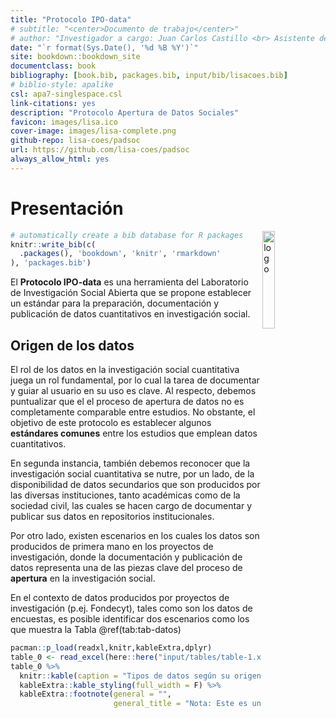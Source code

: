 ```yaml
--- 
title: "Protocolo IPO-data"
# subtitle: "<center>Documento de trabajo</center>"
# author: "Investigador a cargo: Juan Carlos Castillo <br> Asistente de investigación: Valentina Andrade <br> Pasante: Vanessa Leyton"
date: "`r format(Sys.Date(), '%d %B %Y')`"
site: bookdown::bookdown_site
documentclass: book
bibliography: [book.bib, packages.bib, input/bib/lisacoes.bib]
# biblio-style: apalike
csl: apa7-singlespace.csl
link-citations: yes
description: "Protocolo Apertura de Datos Sociales"
favicon: images/lisa.ico
cover-image: images/lisa-complete.png
github-repo: lisa-coes/padsoc
url: https://github.com/lisa-coes/padsoc
always_allow_html: yes
---
```


# Presentación  {-}

<img src="https://upload.wikimedia.org/wikipedia/commons/thumb/9/99/Hexagon.svg/2368px-Hexagon.svg.png " align="right" alt="logo" style="float: right;width: 20%;max-height: 100%" />     

```r
# automatically create a bib database for R packages
knitr::write_bib(c(
  .packages(), 'bookdown', 'knitr', 'rmarkdown'
), 'packages.bib')
```


El **Protocolo IPO-data** es una herramienta del Laboratorio de Investigación Social Abierta que se propone establecer un estándar para la preparación, documentación y publicación de datos cuantitativos en investigación social.


## Origen de los datos {-}

El rol de los datos en la investigación social cuantitativa juega un rol fundamental, por lo cual la tarea de documentar y guiar al usuario en su uso es clave. Al respecto, debemos puntualizar que el el proceso de apertura de datos no es completamente comparable entre estudios. No obstante, el objetivo de este protocolo es establecer algunos **estándares comunes** entre los estudios que emplean datos cuantitativos.

En segunda instancia, también debemos reconocer que la investigación social cuantitativa se nutre, por un lado, de la disponibilidad de datos secundarios que son producidos por las diversas instituciones, tanto académicas como de la sociedad civil, las cuales se hacen cargo de documentar y publicar sus datos en repositorios institucionales. 

Por otro lado, existen escenarios en los cuales los datos son producidos de primera mano en los proyectos de investigación, donde la documentación y publicación de datos representa una de las piezas clave del proceso de **apertura** en la investigación social. 


En el contexto de datos producidos por proyectos de investigación (p.ej. Fondecyt), tales como son los datos de encuestas, es posible identificar dos escenarios como los que muestra la Tabla \@ref(tab:tab-datos)  

```r
pacman::p_load(readxl,knitr,kableExtra,dplyr)
table_0 <- read_excel(here::here("input/tables/table-1.xlsx"),sheet = 2)
table_0 %>% 
  knitr::kable(caption = "Tipos de datos según su origen") %>% 
  kableExtra::kable_styling(full_width = F) %>% 
  kableExtra::footnote(general = "",
                       general_title = "Nota: Este es un ejemplo minimalista de cómo podemos obtener datos, sin embargo existen fuentes de datos secundarios o datos primarios que no son de encuestas.") 
```






  
